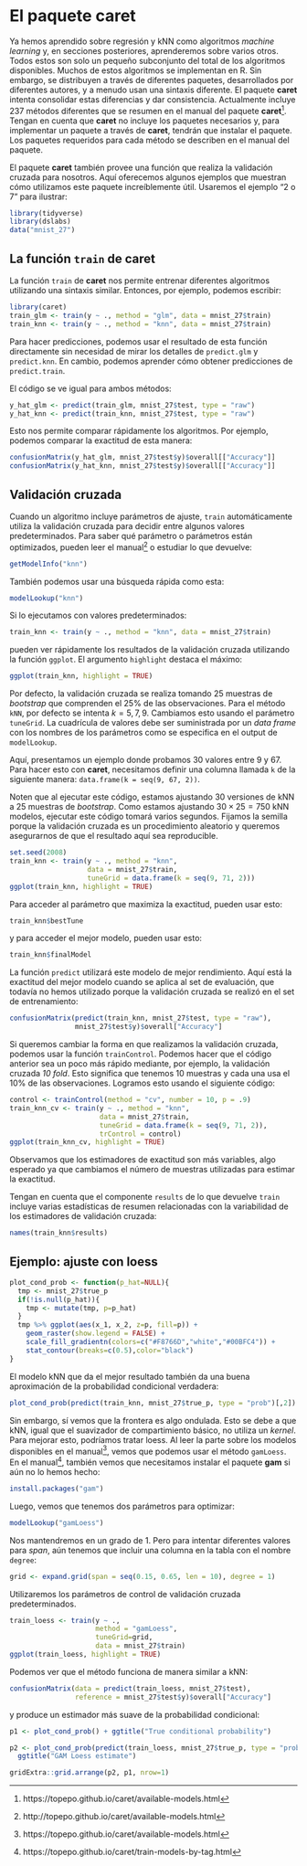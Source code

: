# El paquete caret {#caret}

Ya hemos aprendido sobre regresión y kNN como algoritmos  _machine learning_ y, en secciones posteriores, aprenderemos sobre varios otros. Todos estos son solo un pequeño subconjunto del total de los algoritmos disponibles. Muchos de estos algoritmos se implementan en R. Sin embargo, se distribuyen a través de diferentes paquetes, desarrollados por diferentes autores, y a menudo usan una sintaxis diferente. El paquete __caret__ intenta consolidar estas diferencias y dar consistencia. Actualmente incluye 237 métodos diferentes que se resumen en el manual del paquete __caret__^[https://topepo.github.io/caret/available-models.html]. Tengan en cuenta que __caret__ no incluye los paquetes necesarios y, para implementar un paquete a través de __caret__, tendrán que instalar el paquete. Los paquetes requeridos para cada método se describen en el manual del paquete.

El paquete __caret__ también provee una función que realiza la validación cruzada para nosotros. Aquí oferecemos algunos ejemplos que muestran cómo utilizamos este paquete increíblemente útil. Usaremos el ejemplo "2 o 7" para ilustrar:

```r
library(tidyverse)
library(dslabs)
data("mnist_27")
```


## La función `train` de caret

La función `train` de __caret__ nos permite entrenar diferentes algoritmos utilizando una sintaxis similar. Entonces, por ejemplo, podemos escribir:

```r
library(caret)
train_glm <- train(y ~ ., method = "glm", data = mnist_27$train)
train_knn <- train(y ~ ., method = "knn", data = mnist_27$train)
```

Para hacer predicciones, podemos usar el resultado de esta función directamente sin necesidad de mirar los detalles de `predict.glm` y `predict.knn`. En cambio, podemos aprender cómo obtener predicciones de `predict.train`.

El código se ve igual para ambos métodos:
```r
y_hat_glm <- predict(train_glm, mnist_27$test, type = "raw")
y_hat_knn <- predict(train_knn, mnist_27$test, type = "raw")
```

Esto nos permite comparar rápidamente los algoritmos. Por ejemplo, podemos comparar la exactitud de esta manera:

```r
confusionMatrix(y_hat_glm, mnist_27$test$y)$overall[["Accuracy"]]
confusionMatrix(y_hat_knn, mnist_27$test$y)$overall[["Accuracy"]]
```

## Validación cruzada {#caret-cv}

Cuando un algoritmo incluye parámetros de ajuste, `train` automáticamente utiliza la validación cruzada para decidir entre algunos valores predeterminados. Para saber qué parámetro o parámetros están optimizados, pueden leer el manual^[http://topepo.github.io/caret/available-models.html] o estudiar lo que devuelve:

```r
getModelInfo("knn")
```

También podemos usar una búsqueda rápida como esta:

```r
modelLookup("knn")
```

Si lo ejecutamos con valores predeterminados:

```r
train_knn <- train(y ~ ., method = "knn", data = mnist_27$train)
```

pueden ver rápidamente los resultados de la validación cruzada utilizando la función `ggplot`. El argumento `highlight` destaca el máximo:

```r
ggplot(train_knn, highlight = TRUE)
```

Por defecto, la validación cruzada se realiza tomando 25 muestras de _bootstrap_ que comprenden el 25% de las observaciones. Para el método `kNN`, por defecto se intenta $k=5, 7, 9$. Cambiamos esto usando el parámetro `tuneGrid`. La cuadrícula de valores debe ser suministrada por un _data frame_ con los nombres de los parámetros como se especifica en el output de `modelLookup`.

Aquí, presentamos un ejemplo donde probamos 30 valores entre 9 y 67. Para hacer esto con __caret__, necesitamos definir una columna llamada `k` de la siguiente manera: `data.frame(k = seq(9, 67, 2))`.

Noten que al ejecutar este código, estamos ajustando 30 versiones de kNN a 25 muestras de _bootstrap_. Como estamos ajustando $30 \times 25 = 750$ kNN modelos, ejecutar este código tomará varios segundos. Fijamos la semilla porque la validación cruzada es un procedimiento aleatorio y queremos asegurarnos de que el resultado aquí sea reproducible.

```r
set.seed(2008)
train_knn <- train(y ~ ., method = "knn",
                   data = mnist_27$train,
                   tuneGrid = data.frame(k = seq(9, 71, 2)))
ggplot(train_knn, highlight = TRUE)
```

Para acceder al parámetro que maximiza la exactitud, pueden usar esto:

```r
train_knn$bestTune
```

y para acceder el mejor modelo, pueden usar esto:

```r
train_knn$finalModel
```

La función `predict` utilizará este modelo de mejor rendimiento. Aquí está la exactitud del mejor modelo cuando se aplica al set de evaluación, que todavía no hemos utilizado porque la validación cruzada se realizó en el set de entrenamiento:

```r
confusionMatrix(predict(train_knn, mnist_27$test, type = "raw"),
                mnist_27$test$y)$overall["Accuracy"]
```

Si queremos cambiar la forma en que realizamos la validación cruzada, podemos usar la función `trainControl`. Podemos hacer que el código anterior sea un poco más rápido mediante, por ejemplo, la validación cruzada _10 fold_. Esto significa que tenemos 10 muestras y cada una usa el 10% de las observaciones. Logramos esto usando el siguiente código:

```r
control <- trainControl(method = "cv", number = 10, p = .9)
train_knn_cv <- train(y ~ ., method = "knn",
                      data = mnist_27$train,
                      tuneGrid = data.frame(k = seq(9, 71, 2)),
                      trControl = control)
ggplot(train_knn_cv, highlight = TRUE)
```

Observamos que los estimadores de exactitud son más variables, algo esperado ya que cambiamos el número de muestras utilizadas para estimar la exactitud.

Tengan en cuenta que el componente `results` de lo que devuelve `train` incluye varias estadísticas de resumen relacionadas con la variabilidad de los estimadores de validación cruzada:

```r
names(train_knn$results)
```

<!--We can also see the standard deviation bars obtained from the cross validation samples:

```r
train_knn$results %>%
ggplot(aes(x = k, y = Accuracy)) +
geom_line() +
geom_point() +
geom_errorbar(aes(x = k,
ymin = Accuracy - AccuracySD,
ymax = Accuracy + AccuracySD))
```
-->

## Ejemplo: ajuste con loess

```r
plot_cond_prob <- function(p_hat=NULL){
  tmp <- mnist_27$true_p
  if(!is.null(p_hat)){
    tmp <- mutate(tmp, p=p_hat)
  }
  tmp %>% ggplot(aes(x_1, x_2, z=p, fill=p)) +
    geom_raster(show.legend = FALSE) +
    scale_fill_gradientn(colors=c("#F8766D","white","#00BFC4")) +
    stat_contour(breaks=c(0.5),color="black")
}
```

El modelo kNN que da el mejor resultado también da una buena aproximación de la probabilidad condicional verdadera:

```r
plot_cond_prob(predict(train_knn, mnist_27$true_p, type = "prob")[,2])
```

Sin embargo, sí vemos que la frontera es algo ondulada. Esto se debe a que kNN, igual que el suavizador de compartimiento básico, no utiliza un _kernel_. Para mejorar esto, podríamos tratar loess. Al leer la parte sobre los modelos disponibles en el manual^[https://topepo.github.io/caret/available-models.html], vemos que podemos usar el método `gamLoess`.
En el manual^[https://topepo.github.io/caret/train-models-by-tag.html], también vemos que necesitamos instalar el paquete __gam__ si aún no lo hemos hecho:

```r
install.packages("gam")
```

Luego, vemos que tenemos dos parámetros para optimizar:

```r
modelLookup("gamLoess")
```

Nos mantendremos en un grado de 1. Pero para intentar diferentes valores para _span_, aún tenemos que incluir una columna en la tabla con el nombre `degree`:

```r
grid <- expand.grid(span = seq(0.15, 0.65, len = 10), degree = 1)
```

Utilizaremos los parámetros de control de validación cruzada predeterminados.

```r
train_loess <- train(y ~ .,
                     method = "gamLoess",
                     tuneGrid=grid,
                     data = mnist_27$train)
ggplot(train_loess, highlight = TRUE)
```

Podemos ver que el método funciona de manera similar a kNN:

```r
confusionMatrix(data = predict(train_loess, mnist_27$test),
                reference = mnist_27$test$y)$overall["Accuracy"]
```

y produce un estimador más suave de la probabilidad condicional:

```r
p1 <- plot_cond_prob() + ggtitle("True conditional probability")

p2 <- plot_cond_prob(predict(train_loess, mnist_27$true_p, type = "prob")[,2]) +
  ggtitle("GAM Loess estimate")

gridExtra::grid.arrange(p2, p1, nrow=1)
```


